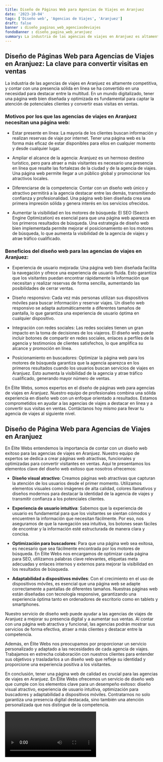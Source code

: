 ```yaml
---
title: Diseño de Páginas Web para Agencias de Viajes en Aranjuez
date: '2023-10-04'
tags: ['Diseño web', 'Agencias de Viajes', 'Aranjuez']
draft: false
banner : diseño_paginas_web_agenciasdeviajes
fondoBanner : diseño_pagina_web_aranjuez
summary: La industria de las agencias de viajes en Aranjuez es altamente competitiva, y contar con una presencia sólida en línea se ha convertido en una necesidad para destacar entre la multitud. En un mundo digitalizado, tener una página web bien diseñada y optimizada es fundamental para captar la atención de potenciales clientes y convertir esas visitas en ventas.
---
```


## Diseño de Páginas Web para Agencias de Viajes en Aranjuez: La clave para convertir visitas en ventas

La industria de las agencias de viajes en Aranjuez es altamente competitiva, y contar con una presencia sólida en línea se ha convertido en una necesidad para destacar entre la multitud. En un mundo digitalizado, tener una página web bien diseñada y optimizada es fundamental para captar la atención de potenciales clientes y convertir esas visitas en ventas.

### Motivos por los que las agencias de viajes en Aranjuez necesitan una página web:

- Estar presente en línea: La mayoría de los clientes buscan información y realizan reservas de viaje por internet. Tener una página web es la forma más eficaz de estar disponibles para ellos en cualquier momento y desde cualquier lugar.

- Ampliar el alcance de la agencia: Aranjuez es un hermoso destino turístico, pero para atraer a más visitantes es necesario una presencia en línea que resalte las fortalezas de la ciudad y de la agencia de viajes. Una página web permite llegar a un público global y promocionar los atractivos locales.

- Diferenciarse de la competencia: Contar con un diseño web único y atractivo permitirá a la agencia destacar entre las demás, transmitiendo confianza y profesionalidad. Una página web bien diseñada crea una primera impresión sólida y genera interés en los servicios ofrecidos.

- Aumentar la visibilidad en los motores de búsqueda: El SEO (Search Engine Optimization) es esencial para que una página web aparezca en los primeros resultados de búsqueda. Una estrategia de diseño web bien implementada permite mejorar el posicionamiento en los motores de búsqueda, lo que aumenta la visibilidad de la agencia de viajes y atrae tráfico cualificado.

### Beneficios del diseño web para las agencias de viajes en Aranjuez:

- Experiencia de usuario mejorada: Una página web bien diseñada facilita la navegación y ofrece una experiencia de usuario fluida. Esto garantiza que los visitantes puedan encontrar rápidamente la información que necesitan y realizar reservas de forma sencilla, aumentando las posibilidades de cerrar ventas.

- Diseño responsivo: Cada vez más personas utilizan sus dispositivos móviles para buscar información y reservar viajes. Un diseño web responsivo se adapta automáticamente a diferentes tamaños de pantalla, lo que garantiza una experiencia de usuario óptima en cualquier dispositivo.

- Integración con redes sociales: Las redes sociales tienen un gran impacto en la toma de decisiones de los viajeros. El diseño web puede incluir botones de compartir en redes sociales, enlaces a perfiles de la agencia y testimonios de clientes satisfechos, lo que amplifica su alcance y promoción en línea.

- Posicionamiento en buscadores: Optimizar la página web para los motores de búsqueda garantiza que la agencia aparezca en los primeros resultados cuando los usuarios buscan servicios de viajes en Aranjuez. Esto aumenta la visibilidad de la agencia y atrae tráfico cualificado, generando mayor número de ventas.

En Élite Webs, somos expertos en el diseño de páginas web para agencias de viajes en Aranjuez. Nuestro equipo de profesionales combina una sólida experiencia en diseño web con un enfoque orientado a resultados. Estamos comprometidos en ayudar a las agencias de viajes a destacar en línea y a convertir sus visitas en ventas. Contáctanos hoy mismo para llevar tu agencia de viajes al siguiente nivel.

<GifSeo />

<Cta />

## Diseño de Página Web para Agencias de Viajes en Aranjuez

En Élite Webs entendemos la importancia de contar con un diseño web exitoso para las agencias de viajes en Aranjuez. Nuestro equipo de expertos se dedica a crear páginas web atractivas, funcionales y optimizadas para convertir visitantes en ventas. Aquí te presentamos los elementos clave del diseño web exitoso que nosotros ofrecemos:

- **Diseño visual atractivo**: Creamos páginas web atractivas que capturan la atención de los usuarios desde el primer momento. Utilizamos elementos visuales como imágenes de alta calidad, colores llamativos y diseños modernos para destacar la identidad de la agencia de viajes y transmitir confianza a los potenciales clientes.

- **Experiencia de usuario intuitiva**: Sabemos que la experiencia de usuario es fundamental para que los visitantes se sientan cómodos y encuentren la información que necesitan fácilmente. Por eso, nos aseguramos de que la navegación sea intuitiva, los botones sean fáciles de encontrar y la información esté estructurada de manera clara y concisa.

- **Optimización para buscadores**: Para que una página web sea exitosa, es necesario que sea fácilmente encontrada por los motores de búsqueda. En Élite Webs nos encargamos de optimizar cada página para SEO, utilizamos palabras clave relevantes, etiquetas meta adecuadas y enlaces internos y externos para mejorar la visibilidad en los resultados de búsqueda.

- **Adaptabilidad a dispositivos móviles**: Con el crecimiento en el uso de dispositivos móviles, es esencial que una página web se adapte correctamente a pantallas de diferentes tamaños. Nuestras páginas web están diseñadas con tecnología responsive, garantizando una experiencia óptima tanto en ordenadores de escritorio como en tablets y smartphones.

Nuestro servicio de diseño web puede ayudar a las agencias de viajes de Aranjuez a mejorar su presencia digital y a aumentar sus ventas. Al contar con una página web atractiva y funcional, las agencias podrán mostrar sus servicios de forma efectiva, atraer a más clientes y destacar entre la competencia.

Además, en Élite Webs nos preocupamos por proporcionar un servicio personalizado y adaptado a las necesidades de cada agencia de viajes. Trabajamos en estrecha colaboración con nuestros clientes para entender sus objetivos y trasladarlos a un diseño web que refleje su identidad y proporcione una experiencia positiva a los visitantes.

En conclusión, tener una página web de calidad es crucial para las agencias de viajes en Aranjuez. En Élite Webs ofrecemos un servicio de diseño web que cumple con los elementos clave para un desempeño exitoso: diseño visual atractivo, experiencia de usuario intuitiva, optimización para buscadores y adaptabilidad a dispositivos móviles. Contratarnos no solo garantiza una presencia digital destacada, sino también una atención personalizada que nos distingue de la competencia.

<Video />

<CtaBot job='Agencias de Viajes' city='Aranjuez'/>

<Gmaps query='Aranjuez+españa+maps' />